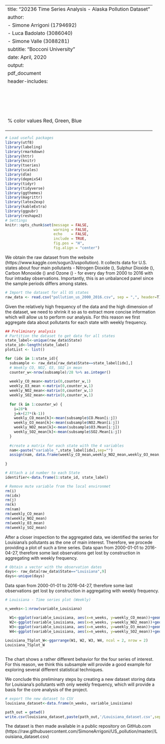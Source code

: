 
---
title: "20236 Time Series Analysis - Alaska Pollution Dataset"
author:
- Simone Arrigoni (1794692)
- Luca Badolato (3086040)
- Simone Valle (3088281)
subtitle: "Bocconi University"
date: April, 2020
output: 
  pdf_document
header-includes:
  \usepackage[utf8]{inputenc}
  \usepackage{setspace}
  \usepackage{algpseudocode}
  \usepackage{algorithm}
  \usepackage{bm}
  \usepackage{amsmath}
  \usepackage{amssymb}
  \usepackage{graphicx}
  \usepackage{subfig}
  \usepackage{booktabs, caption}
  \usepackage{array}
  \usepackage{threeparttable}
  \usepackage{listings}
  \usepackage{physics}
  \usepackage{float}
  \floatplacement{figure}{H}
  \usepackage{color} %red, green, blue, yellow, cyan, magenta, black, white
  \definecolor{mygreen}{RGB}{28,172,0} % color values Red, Green, Blue
  \definecolor{mylilas}{RGB}{170,55,241}
  \DeclareMathOperator*{\E}{\mathbb{E}}
  \DeclareMathOperator*{\Ec}{\mathbb{E}_t}
---

```{r, include=FALSE}
# Load useful packages
library(utf8)
library(labeling)
library(rmarkdown)
library(httr)
library(knitr)
library(tseries)
library(scales)
library(dlm)
library(depmixS4)
library(tidyr)
library(tidyverse)
library(ggthemes)
library(magrittr)
library(latex2exp)
library(kableExtra)
library(ggpubr)
library(reshape2)
# Settings
knitr::opts_chunk$set(message = FALSE, 
                      warning = FALSE,
                      echo    = FALSE,
                      include = TRUE,
                      fig.pos = "H",
                      fig.align = "center")
```


We obtain the raw dataset from the website \textit{Kaggle} (https://www.kaggle.com/sogun3/uspollution).
It collects data for U.S. states about four main pollutants - Nitrogen Dioxide (\textit{NO2}), Sulphur Dioxide (\textit{SO2}), Carbon Monoxide (\textit{CO}) and Ozone (\textit{O3}) - for every day from 2000 to 2016 with four intraday observations. Importantly, this is an unbalanced panel since the sample periods differs among states.

```{r echo=FALSE}
# Import the dataset for all US states
raw_data <- read.csv("pollution_us_2000_2016.csv", sep = ",", header=T)
```

Given the relatively high frequency of the data and the high dimension of the dataset, we need to shrink it so as to extract more concise information which will allow us to perform our analysis.
For this reason we first aggregate data about pollutants for each state with weekly frequency.

```{r echo=FALSE}
## Preliminary analysis
# Partition the dataset to get data for all states
state_label<-unique(raw_data$State)
state_id<-length(state_label)
plotList <- list()

for (idx in 1:state_id){
  subsample <- raw_data[raw_data$State==state_label[idx],]  
  # Weekly CO, NO2, O3, SO2 in mean
  counter_w<-nrow(subsample)/28 %>% as.integer()
  
  weekly_CO_mean<-matrix(0,counter_w,1)
  weekly_O3_mean <-matrix(0,counter_w,1)
  weekly_NO2_mean<-matrix(0,counter_w,1)
  weekly_SO2_mean<-matrix(0,counter_w,1)
  
  for (k in 1:counter_w) {
    i=28*k
    j=k+(27*(k-1))
    weekly_CO_mean[k]<-mean(subsample$CO.Mean[i:j])
    weekly_O3_mean[k]<-mean(subsample$NO2.Mean[i:j]) 
    weekly_NO2_mean[k]<-mean(subsample$O3.Mean[i:j])
    weekly_SO2_mean[k]<-mean(subsample$SO2.Mean[i:j])
  }
  
  #create a matrix for each state with the 4 variables
  nam<-paste("variable_",state_label[idx],sep="")
  assign(nam, data.frame(weekly_CO_mean,weekly_NO2_mean,weekly_O3_mean, weekly_SO2_mean))
  
}

```

```{r echo=FALSE}
# Attach a id number to each State
identifier<-data.frame(1:state_id, state_label)

# Remove mute variable from the local environmet
rm(i)
rm(idx)
rm(j)
rm(k)
rm(nam)
rm(weekly_CO_mean)
rm(weekly_NO2_mean)
rm(weekly_O3_mean)
rm(weekly_SO2_mean)

```

After a closer inspection to the aggregated data, we identified the series for Louisiana's pollutants as the one of main interest. Therefore, we procede providing a plot of such a time series.
Data span from 2000-01-01 to 2016-04-27, therefore some last observations get lost by construction in aggregating with weekly frequency.


```{r}

# Obtain a vector with the observation dates
days<- raw_data[raw_data$State=="Louisiana",9]
days<-unique(days)

```


Data span from 2000-01-01 to 2016-04-27, therefore some last observations get lost by construction in aggregating with weekly frequency.

```{r}
# Louisiana - Time series plot (Weekly)

n_weeks<-1:nrow(variable_Louisiana)

  W1<-ggplot(variable_Louisiana, aes(x=n_weeks, y=weekly_CO_mean))+geom_line()+ggtitle("Louisiana")+theme_classic2()
  W2<-ggplot(variable_Louisiana, aes(x=n_weeks, y=weekly_NO2_mean))+geom_line()+ggtitle("Louisiana")+theme_classic2()
  W3<-ggplot(variable_Louisiana, aes(x=n_weeks, y=weekly_O3_mean))+geom_line()+ggtitle("Louisiana")+theme_classic2()
  W4<-ggplot(variable_Louisiana, aes(x=n_weeks, y=weekly_SO2_mean))+geom_line()+ggtitle("Louisiana")+theme_classic2()
  
Louisiana_TSplot_W<-ggarrange(W1, W2, W3, W4, ncol = 2, nrow = 2)
Louisiana_TSplot_W
  
```

The chart shows a rather different behavior for the four series of interest. For this reason, we think this subsample will provide a good example for exploring several different statistical techniques.   

We conclude this preliminary steps by creating a new dataset storing data for Louisiana's pollutants with only weekly frequency, which will provide a basis for the core analysis of the project.

```{r}
# export the new dataset to CSV
louisiana_dataset<-data.frame(n_weeks, variable_Louisiana)

path_out = getwd()
write.csv(louisiana_dataset,paste(path_out,'/Louisiana_dataset.csv',sep = ''),row.names=FALSE)

```

The dataset is then made available in a public repository on GitHub.com
(https://raw.githubusercontent.com/SimoneArrigoni/US_pollution/master//Louisiana_dataset.csv)


